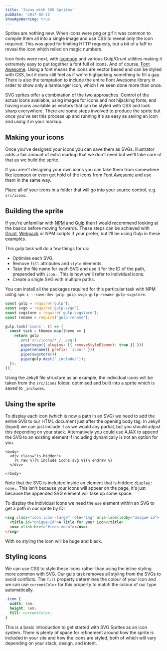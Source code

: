 ```yaml
---
title: 'Icons with SVG Sprites'
pubDate: '2017-02-21'
showAgeWarning: true
---
```


Sprites are nothing new. When icons were png or gif it was common to compile them all into a single image and use CSS to reveal only the icon required. This was good for limiting HTTP requests, but a bit of a faff to reveal the icon which relied on magic numbers.

Icon fonts were next, with [icomoon](https://icomoon.io/) and various Gulp/Grunt utilities making it extremely easy to put together a font full of icons. And of course, [Font Awesome](http://fontawesome.io/). Using a font means the icons are vector based and can be styled with CSS, but it does still feel as if we're highjacking something to fill a gap. There is also the temptation to include the entire Font Awesome library in order to show only a hamburger icon, which I've seen done more than once.

SVG sprites offer a combination of the two approaches. Control of the actual icons available, using images for icons and not hijacking fonts, and having icons available as vectors that can be styled with CSS and look sharp everywhere. There are some steps involved to produce the sprite but once you've set this process up and running it's as easy as saving an icon and using it in your markup.

## Making your icons

Once you've designed your icons you can save them as SVGs. Illustrator adds a fair amount of extra markup that we don't need but we'll take care of that as we build the sprite.

If you aren't designing your own icons you can take them from somewhere like [icomoon](https://icomoon.io/) or even get hold of the icons from [Font Awesome](https://github.com/encharm/Font-Awesome-SVG-PNG) and use them in the same way.

Place all of your icons in a folder that will go into your source control, e.g. `src/icons`.

## Building the sprite

If you're unfamiliar with [NPM](https://www.npmjs.com/) and [Gulp](http://gulpjs.com/) then I would recommend looking at the basics before moving forwards. These steps can be achieved with [Grunt](https://gruntjs.com/), [Webpack](https://webpack.github.io/) or NPM scripts if your prefer, but I'll be using Gulp in these examples.

This gulp task will do a few things for us:

- Optimise each SVG.
- Remove `fill` attributes and `style` elements.
- Take the file name for each SVG and use it for the ID of the path, prepended with `icon-`. This is how we'll refer to individual icons.
- Create a single SVG with multiple paths.

You can install all the packages required for this particular task with NPM using `npm i --save-dev gulp gulp-svgo gulp-rename gulp-svgstore`.

```js
const gulp = require('gulp');
const svgo = require('gulp-svgo');
const svgstore = require('gulp-svgstore');
const rename = require('gulp-rename');

gulp.task('icons', () => {
  const task = themes.map(theme => {
    return gulp
      .src('src/icons/*_/_.svg')
      .pipe(svgo({ plugins: [{ removeStyleElement: true }] }))
      .pipe(rename({ prefix: 'icon-' }))
      .pipe(svgstore())
      .pipe(gulp.dest('_includes'));
  });
});
```

Using the Jekyll file structure as an example, the individual icons will be taken from the `src/icons` folder, optimised and built into a sprite which is saved to `_includes`.

## Using the sprite

To display each icon (which is now a path in an SVG) we need to add the entire SVG to our HTML document just after the opening body tag. In Jekyll (liquid) we can just include it as we would any partial, but you should adjust this depending on your stack. Alternatively you could use AJAX to append the SVG to an existing element if including dynamically is not an option for you.

```liquid
<body>
  <div class="is-hidden">
    {% raw %}{% include icons.svg %}{% endraw %}
  </div>
  ...
</body>
```

Note that the SVG is included inside an element that is hidden: `display: none;`. This isn't because your icons will appear on the page, it's just because the appended SVG element will take up some space.

To display the individual icons we need the `use` element within an SVG to get a path in our sprite by ID:

```html
<svg class="icon icon--large" role="img" aria-labelledby="unique-id">
  <title id="unique-id">A Title for your icon</title>
  <use xlink:href="#icon-menu"></use>
</svg>
```

With no styling the icon will be huge and black.

## Styling icons

We can use CSS to style these icons rather than using the inline styling more common with SVG. Our gulp task removes all styling from the SVGs to avoid conflicts. The `fill` property determines the colour of your icon and we can use `currentColor` for this property to match the colour of our type automatically.

```css
.icon {
  width: 1em;
  height: 1em;
  fill: currentColor;
}
```

This is a basic introduction to get started with SVG Sprites as an icon system. There is plenty of space for refinement around how the sprite is included in your site and how the icons are styled, both of which will vary depending on your stack, design, and intent.
